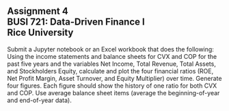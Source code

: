 ## Assignment 4<br>BUSI 721: Data-Driven Finance I<br>Rice University

Submit a Jupyter notebook or an Excel workbook that does the following:
Using the income statements and balance sheets for CVX and COP for the past five years and the variables Net Income, Total Revenue, Total Assets, and Stockholders Equity, calculate and plot the four financial ratios (ROE, Net Profit Margin, Asset Turnover, and Equity Multiplier) over time.  Generate four figures.  Each figure should show the history of one ratio for both CVX and COP.   Use average balance sheet items (average the beginning-of-year and end-of-year data).  